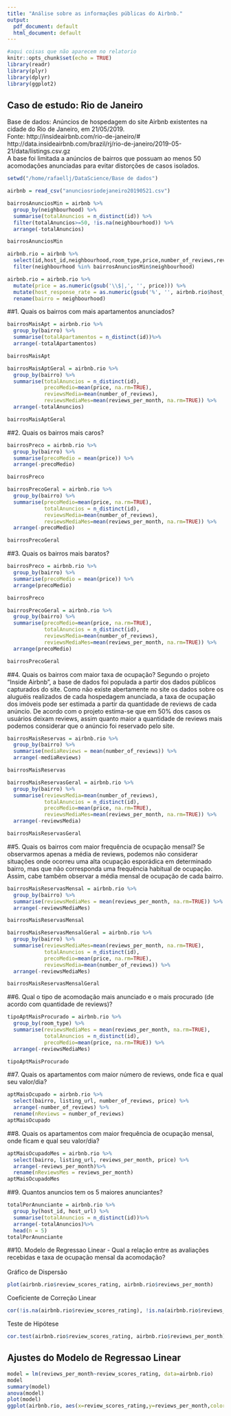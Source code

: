 ```yaml
---
title: "Análise sobre as informações públicas do Airbnb."
output:
  pdf_document: default
  html_document: default
---
```


```r
#aqui coisas que não aparecem no relatorio
knitr::opts_chunk$set(echo = TRUE)
library(readr)
library(plyr)
library(dplyr)
library(ggplot2)

```

## Caso de estudo: Rio de Janeiro
Base de dados: Anúncios de hospedagem do site Airbnb existentes na cidade do Rio de Janeiro, em 21/05/2019. <br>
Fonte: http://insideairbnb.com/rio-de-janeiro/# <br>
http://data.insideairbnb.com/brazil/rj/rio-de-janeiro/2019-05-21/data/listings.csv.gz <br>
A base foi limitada a anúncios de bairros que possuam ao menos 50 acomodações anunciadas para evitar distorções de casos isolados.

```r
setwd("/home/rafaellj/DataScience/Base de dados")

airbnb = read_csv("anunciosriodejaneiro20190521.csv")

bairrosAnunciosMin = airbnb %>%
  group_by(neighbourhood) %>%
  summarise(totalAnuncios = n_distinct(id)) %>%
  filter(totalAnuncios>=50, !is.na(neighbourhood)) %>%
  arrange(-totalAnuncios)

bairrosAnunciosMin  

airbnb.rio = airbnb %>%
  select(id,host_id,neighbourhood,room_type,price,number_of_reviews,reviews_per_month,listing_url, host_url, host_response_rate, bathrooms, bedrooms, review_scores_rating) %>%
  filter(neighbourhood %in% bairrosAnunciosMin$neighbourhood)

airbnb.rio = airbnb.rio %>%
  mutate(price = as.numeric(gsub('\\$|,', '', price))) %>%
  mutate(host_response_rate = as.numeric(gsub('%', '', airbnb.rio$host_response_rate)))%>%
  rename(bairro = neighbourhood)


```

##1. Quais os bairros com mais apartamentos anunciados?
```r

bairrosMaisApt = airbnb.rio %>%
  group_by(bairro) %>%
  summarise(totalApartamentos = n_distinct(id))%>%
  arrange(-totalApartamentos)

bairrosMaisApt

bairrosMaisAptGeral = airbnb.rio %>%
  group_by(bairro) %>%
  summarise(totalAnuncios = n_distinct(id),
            precoMedio=mean(price, na.rm=TRUE),
            reviewsMedia=mean(number_of_reviews),
            reviewsMediaMes=mean(reviews_per_month, na.rm=TRUE)) %>%
  arrange(-totalAnuncios)

bairrosMaisAptGeral

```


##2. Quais os bairros mais caros?
```r

bairrosPreco = airbnb.rio %>%
  group_by(bairro) %>%
  summarise(precoMedio = mean(price)) %>%
  arrange(-precoMedio)

bairrosPreco

bairrosPrecoGeral = airbnb.rio %>%
  group_by(bairro) %>%
  summarise(precoMedio=mean(price, na.rm=TRUE),
            totalAnuncios = n_distinct(id),
            reviewsMedia=mean(number_of_reviews),
            reviewsMediaMes=mean(reviews_per_month, na.rm=TRUE)) %>%
  arrange(-precoMedio)

bairrosPrecoGeral

```

##3. Quais os bairros mais baratos?
```r

bairrosPreco = airbnb.rio %>%
  group_by(bairro) %>%
  summarise(precoMedio = mean(price)) %>%
  arrange(precoMedio)

bairrosPreco

bairrosPrecoGeral = airbnb.rio %>%
  group_by(bairro) %>%
  summarise(precoMedio=mean(price, na.rm=TRUE),
            totalAnuncios = n_distinct(id),
            reviewsMedia=mean(number_of_reviews),
            reviewsMediaMes=mean(reviews_per_month, na.rm=TRUE)) %>%
  arrange(precoMedio)

bairrosPrecoGeral

```


##4. Quais os bairros com maior taxa de ocupação?
Segundo o projeto "Inside Airbnb", a base de dados foi populada a partir dos dados públicos capturados do site. Como não existe abertamente no site os dados sobre os aluguéis realizados de cada hospedagem anunciada, a taxa de ocupação dos imóveis pode ser estimada a partir da quantidade de reviews de cada anúncio. De acordo com o projeto estima-se que em 50% dos casos os usuários deixam reviews, assim quanto maior a quantidade de reviews mais podemos considerar que o anúncio foi reservado pelo site.

```r
bairrosMaisReservas = airbnb.rio %>%
  group_by(bairro) %>%
  summarise(mediaReviews = mean(number_of_reviews)) %>%
  arrange(-mediaReviews)

bairrosMaisReservas

bairrosMaisReservasGeral = airbnb.rio %>%
  group_by(bairro) %>%
  summarise(reviewsMedia=mean(number_of_reviews),
            totalAnuncios = n_distinct(id),
            precoMedio=mean(price, na.rm=TRUE),
            reviewsMediaMes=mean(reviews_per_month, na.rm=TRUE)) %>%
  arrange(-reviewsMedia)

bairrosMaisReservasGeral

```

##5. Quais os bairros com maior frequência de ocupação mensal?
Se observarmos apenas a média de reviews, podemos não considerar situações onde ocorreu uma alta ocupação esporádica em determinado bairro, mas que não corresponda uma frequência habitual de ocupação. Assim, cabe também observar a média mensal de ocupação de cada bairro.

```r
bairrosMaisReservasMensal = airbnb.rio %>%
  group_by(bairro) %>%
  summarise(reviewsMediaMes = mean(reviews_per_month, na.rm=TRUE)) %>%
  arrange(-reviewsMediaMes)

bairrosMaisReservasMensal

bairrosMaisReservasMensalGeral = airbnb.rio %>%
  group_by(bairro) %>%
  summarise(reviewsMediaMes=mean(reviews_per_month, na.rm=TRUE),
            totalAnuncios = n_distinct(id),
            precoMedio=mean(price, na.rm=TRUE),
            reviewsMedia=mean(number_of_reviews)) %>%
  arrange(-reviewsMediaMes)

bairrosMaisReservasMensalGeral
```

##6. Qual o tipo de acomodação mais anunciado e o mais procurado (de acordo com quantidade de reviews)?
```r
tipoAptMaisProcurado = airbnb.rio %>%
  group_by(room_type) %>%
  summarise(reviewsMediaMes = mean(reviews_per_month, na.rm=TRUE),
            totalAnuncios = n_distinct(id),
            precoMedio=mean(price, na.rm=TRUE)) %>%
  arrange(-reviewsMediaMes)

tipoAptMaisProcurado
```

##7. Quais os apartamentos com maior número de reviews, onde fica e qual seu valor/dia? 
```r
aptMaisOcupado = airbnb.rio %>%
  select(bairro, listing_url, number_of_reviews, price) %>%
  arrange(-number_of_reviews) %>%
  rename(nReviews = number_of_reviews)
aptMaisOcupado
```

##8. Quais os apartamentos com maior frequência de ocupação mensal, onde ficam e qual seu valor/dia? 
```r
aptMaisOcupadoMes = airbnb.rio %>%
  select(bairro, listing_url, reviews_per_month, price) %>%
  arrange(-reviews_per_month)%>%
  rename(nReviewsMes = reviews_per_month)
aptMaisOcupadoMes

```


##9. Quantos anuncios tem os 5 maiores anunciantes?
```r
totalPorAnunciante = airbnb.rio %>%
  group_by(host_id, host_url) %>%
  summarise(totalAnuncios = n_distinct(id))%>%
  arrange(-totalAnuncios)%>%
  head(n = 5)
totalPorAnunciante
```


##10. Modelo de Regressao Linear
- Qual a relação entre as avaliações recebidas e taxa de ocupação mensal da acomodação?
<br><br>
Gráfico de Dispersão
```r
plot(airbnb.rio$review_scores_rating, airbnb.rio$reviews_per_month)
```

Coeficiente de Correção Linear
```r
cor(!is.na(airbnb.rio$review_scores_rating), !is.na(airbnb.rio$reviews_per_month))
```

Teste de Hipótese
```r
cor.test(airbnb.rio$review_scores_rating, airbnb.rio$reviews_per_month)
```

## Ajustes do Modelo de Regressao Linear
```r
model = lm(reviews_per_month~review_scores_rating, data=airbnb.rio)
model
summary(model)
anova(model)
plot(model)
ggplot(airbnb.rio, aes(x=review_scores_rating,y=reviews_per_month,color=price))+ geom_point() + geom_line()
```

